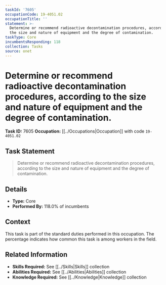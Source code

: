 ```yaml
---
taskId: '7605'
occupationCode: 19-4051.02
occupationTitle: ''
statement: >-
  Determine or recommend radioactive decontamination procedures, according to
  the size and nature of equipment and the degree of contamination.
taskType: Core
incumbentsResponding: 118
collection: Tasks
source: onet
---
```

# Determine or recommend radioactive decontamination procedures, according to the size and nature of equipment and the degree of contamination.

**Task ID:** 7605
**Occupation:** [[../Occupations|Occupation]] with code `19-4051.02`

## Task Statement

> Determine or recommend radioactive decontamination procedures, according to the size and nature of equipment and the degree of contamination.

## Details

- **Type:** Core
- **Performed By:** 118.0% of incumbents

## Context

This task is part of the standard duties performed in this occupation. The percentage indicates how common this task is among workers in the field.

## Related Information

- **Skills Required:** See [[../Skills|Skills]] collection
- **Abilities Required:** See [[../Abilities|Abilities]] collection
- **Knowledge Required:** See [[../Knowledge|Knowledge]] collection
